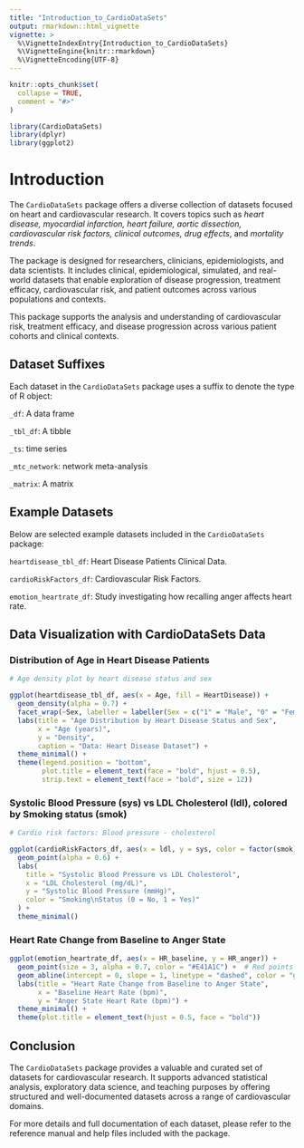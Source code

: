 ---
title: "Introduction_to_CardioDataSets"
output: rmarkdown::html_vignette
vignette: >
  %\VignetteIndexEntry{Introduction_to_CardioDataSets}
  %\VignetteEngine{knitr::rmarkdown}
  %\VignetteEncoding{UTF-8}
---

```{r, include = FALSE}
knitr::opts_chunk$set(
  collapse = TRUE,
  comment = "#>"
)
```

```{r setup}
library(CardioDataSets)
library(dplyr)
library(ggplot2)
```

# Introduction

The `CardioDataSets` package offers a diverse collection of datasets focused on heart and cardiovascular research. It covers topics such as *heart disease, myocardial infarction, heart failure, aortic dissection, cardiovascular risk factors, clinical outcomes, drug effects*, and *mortality trends*.

The package is designed for researchers, clinicians, epidemiologists, and data scientists. It includes clinical, epidemiological, simulated, and real-world datasets that enable exploration of disease progression, treatment efficacy, cardiovascular risk, and patient outcomes across various populations and contexts.

This package supports the analysis and understanding of cardiovascular risk, treatment efficacy, and disease progression across various patient cohorts and clinical contexts.

## Dataset Suffixes

Each dataset in the `CardioDataSets` package uses a suffix to denote the type of R object:

`_df`: A data frame

`_tbl_df`: A tibble

`_ts`: time series

`_mtc_network`: network meta-analysis

`_matrix`: A matrix

## Example Datasets

Below are selected example datasets included in the `CardioDataSets` package:

`heartdisease_tbl_df`: Heart Disease Patients Clinical Data.

`cardioRiskFactors_df`: Cardiovascular Risk Factors.

`emotion_heartrate_df`: Study investigating how recalling anger affects heart rate.


## Data Visualization with CardioDataSets Data

###  Distribution of Age in Heart Disease Patients

```{r heart-disease-plot, fig.width=6, fig.height=4, out.width="100%"}

# Age density plot by heart disease status and sex

ggplot(heartdisease_tbl_df, aes(x = Age, fill = HeartDisease)) +
  geom_density(alpha = 0.7) +
  facet_wrap(~Sex, labeller = labeller(Sex = c("1" = "Male", "0" = "Female"))) +
  labs(title = "Age Distribution by Heart Disease Status and Sex",
       x = "Age (years)",
       y = "Density",
       caption = "Data: Heart Disease Dataset") +
  theme_minimal() +
  theme(legend.position = "bottom",
        plot.title = element_text(face = "bold", hjust = 0.5),
        strip.text = element_text(face = "bold", size = 12))

```

### Systolic Blood Pressure (sys) vs LDL Cholesterol (ldl), colored by Smoking status (smok)

```{r cardioriskfactors-plot, fig.width=7, fig.height=5, out.width="100%"}

# Cardio risk factors: Blood pressure - cholesterol

ggplot(cardioRiskFactors_df, aes(x = ldl, y = sys, color = factor(smok))) +
  geom_point(alpha = 0.6) +
  labs(
    title = "Systolic Blood Pressure vs LDL Cholesterol",
    x = "LDL Cholesterol (mg/dL)",
    y = "Systolic Blood Pressure (mmHg)",
    color = "Smoking\nStatus (0 = No, 1 = Yes)"
  ) +
  theme_minimal()


```


### Heart Rate Change from Baseline to Anger State

```{r heartrate-anger-plot, fig.width=6, fig.height=4.5, out.width="90%"}

ggplot(emotion_heartrate_df, aes(x = HR_baseline, y = HR_anger)) +
  geom_point(size = 3, alpha = 0.7, color = "#E41A1C") +  # Red points
  geom_abline(intercept = 0, slope = 1, linetype = "dashed", color = "gray40") +  # Reference line
  labs(title = "Heart Rate Change from Baseline to Anger State",
       x = "Baseline Heart Rate (bpm)",
       y = "Anger State Heart Rate (bpm)") +
  theme_minimal() +
  theme(plot.title = element_text(hjust = 0.5, face = "bold"))
```

## Conclusion

The `CardioDataSets` package provides a valuable and curated set of datasets for cardiovascular research. It supports advanced statistical analysis, exploratory data science, and teaching purposes by offering structured and well-documented datasets across a range of cardiovascular domains.

For more details and full documentation of each dataset, please refer to the reference manual and help files included with the package.
<div class="tocify-extend-page" data-unique="tocify-extend-page" style="height: 0;"></div>
